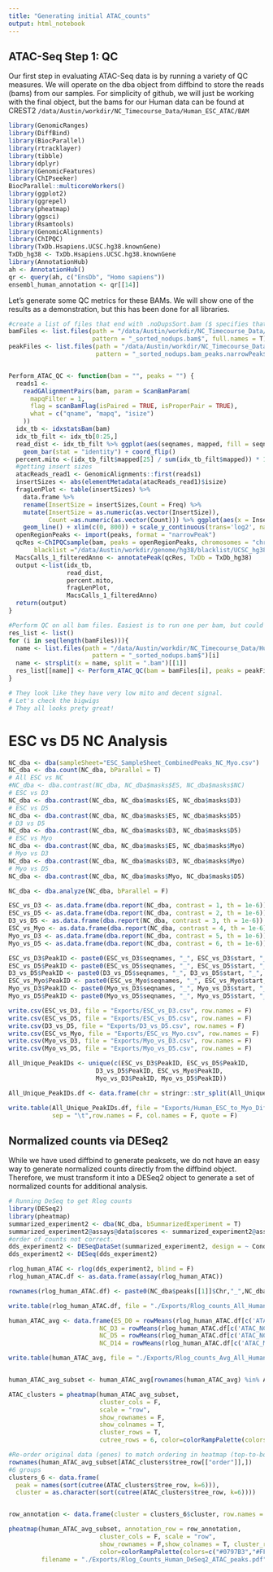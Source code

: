 ```yaml
---
title: "Generating initial ATAC_counts"
output: html_notebook
---
```

## ATAC-Seq Step 1: QC
Our first step in evaluating ATAC-Seq data is by running a variety of QC measures. We will operate on the dba object from diffbind to store the reads (bams) from our samples. For simplicity of github, we will just be working with the final object, but the bams for our Human data can be found at CREST2 `/data/Austin/workdir/NC_Timecourse_Data/Human_ESC_ATAC/BAM`
```r
library(GenomicRanges)
library(DiffBind)
library(BiocParallel)
library(rtracklayer)
library(tibble)
library(dplyr)
library(GenomicFeatures)
library(ChIPseeker)
BiocParallel::multicoreWorkers()
library(ggplot2)
library(ggrepel)
library(pheatmap)
library(ggsci)
library(Rsamtools)
library(GenomicAlignments)
library(ChIPQC)
library(TxDb.Hsapiens.UCSC.hg38.knownGene)
TxDb_hg38 <- TxDb.Hsapiens.UCSC.hg38.knownGene
library(AnnotationHub)
ah <- AnnotationHub()
qr <- query(ah, c("EnsDb", "Homo sapiens"))
ensembl_human_annotation <- qr[[14]]
```
Let's generate some QC metrics for these BAMs.
We will show one of the results as a demonstration, but this has been done for all libraries.
```r
#create a list of files that end with .noDupsSort.bam ($ specifies that the file ends there.)
bamFiles <- list.files(path = "/data/Austin/workdir/NC_Timecourse_Data/Human_ESC_ATAC/BAM",
                       pattern = "_sorted_nodups.bam$", full.names = T)
peakFiles <- list.files(path = "/data/Austin/workdir/NC_Timecourse_Data/Human_ESC_ATAC/Peaks",
                        pattern = "_sorted_nodups.bam_peaks.narrowPeak$", full.names = T) 


Perform_ATAC_QC <- function(bam = "", peaks = "") {
  reads1 <-
    readGAlignmentPairs(bam, param = ScanBamParam(
      mapqFilter = 1,
      flag = scanBamFlag(isPaired = TRUE, isProperPair = TRUE),
      what = c("qname", "mapq", "isize")
    ))
  idx_tb <- idxstatsBam(bam)
  idx_tb_filt <- idx_tb[0:25,]
  read_dist <- idx_tb_filt %>% ggplot(aes(seqnames, mapped, fill = seqnames)) +
    geom_bar(stat = "identity") + coord_flip()
  percent.mito <-(idx_tb_filt$mapped[25] / sum(idx_tb_filt$mapped)) * 100
  #getting insert sizes
  atacReads_read1 <- GenomicAlignments::first(reads1)
  insertSizes <- abs(elementMetadata(atacReads_read1)$isize)
  fragLenPlot <- table(insertSizes) %>%
    data.frame %>%
    rename(InsertSize = insertSizes,Count = Freq) %>%
    mutate(InsertSize = as.numeric(as.vector(InsertSize)),
           Count =as.numeric(as.vector(Count))) %>% ggplot(aes(x = InsertSize, y = Count)) +
    geom_line() + xlim(c(0, 800)) + scale_y_continuous(trans='log2', name = "Count Log2") + theme_bw()
  openRegionPeaks <- import(peaks, format = "narrowPeak")
  qcRes <-ChIPQCsample(bam, peaks = openRegionPeaks, chromosomes = "chr2",
       blacklist ="/data/Austin/workdir/genome/hg38/blacklist/UCSC_hg38_blacklist.bed")
  MacsCalls_1_filteredAnno <- annotatePeak(qcRes, TxDb = TxDb_hg38)
  output <-list(idx_tb,
                read_dist,
                percent.mito,
                fragLenPlot,
                MacsCalls_1_filteredAnno)
  return(output)
}

#Perform QC on all bam files. Easiest is to run one per bam, but could do for file in bamFiles and return those results in one big list.
res_list <- list()
for (i in seq(length(bamFiles))){
  name <- list.files(path = "/data/Austin/workdir/NC_Timecourse_Data/Human_ESC_ATAC/BAM",
                       pattern = "_sorted_nodups.bam$")[i]
  name <- strsplit(x = name, split = ".bam")[[1]]
  res_list[[name]] <- Perform_ATAC_QC(bam = bamFiles[i], peaks = peakFiles[i])
}

# They look like they have very low mito and decent signal.
# Let's check the bigwigs
# They all looks prety great!
```

# ESC vs D5 NC Analysis
```r
NC_dba <- dba(sampleSheet="ESC_SampleSheet_CombinedPeaks_NC_Myo.csv")
NC_dba <- dba.count(NC_dba, bParallel = T)
# All ESC vs NC
#NC_dba <- dba.contrast(NC_dba, NC_dba$masks$ES, NC_dba$masks$NC)
# ESC vs D3
NC_dba <- dba.contrast(NC_dba, NC_dba$masks$ES, NC_dba$masks$D3)
# ESC vs D5 
NC_dba <- dba.contrast(NC_dba, NC_dba$masks$ES, NC_dba$masks$D5)
# D3 vs D5
NC_dba <- dba.contrast(NC_dba, NC_dba$masks$D3, NC_dba$masks$D5)
# ESC vs Myo
NC_dba <- dba.contrast(NC_dba, NC_dba$masks$ES, NC_dba$masks$Myo)
# Myo vs D3
NC_dba <- dba.contrast(NC_dba, NC_dba$masks$D3, NC_dba$masks$Myo)
# Myo vs D5
NC_dba <- dba.contrast(NC_dba, NC_dba$masks$Myo, NC_dba$masks$D5)

NC_dba <- dba.analyze(NC_dba, bParallel = F)

ESC_vs_D3 <- as.data.frame(dba.report(NC_dba, contrast = 1, th = 1e-6))
ESC_vs_D5 <- as.data.frame(dba.report(NC_dba, contrast = 2, th = 1e-6))
D3_vs_D5 <- as.data.frame(dba.report(NC_dba, contrast = 3, th = 1e-6))
ESC_vs_Myo <- as.data.frame(dba.report(NC_dba, contrast = 4, th = 1e-6))
Myo_vs_D3 <- as.data.frame(dba.report(NC_dba, contrast = 5, th = 1e-6))
Myo_vs_D5 <- as.data.frame(dba.report(NC_dba, contrast = 6, th = 1e-6))

ESC_vs_D3$PeakID <- paste0(ESC_vs_D3$seqnames, "_", ESC_vs_D3$start, "_", ESC_vs_D3$end)
ESC_vs_D5$PeakID <- paste0(ESC_vs_D5$seqnames, "_", ESC_vs_D5$start, "_", ESC_vs_D5$end)
D3_vs_D5$PeakID <- paste0(D3_vs_D5$seqnames, "_", D3_vs_D5$start, "_", D3_vs_D5$end)
ESC_vs_Myo$PeakID <- paste0(ESC_vs_Myo$seqnames, "_", ESC_vs_Myo$start, "_", ESC_vs_Myo$end)
Myo_vs_D3$PeakID <- paste0(Myo_vs_D3$seqnames, "_", Myo_vs_D3$start, "_", Myo_vs_D3$end)
Myo_vs_D5$PeakID <- paste0(Myo_vs_D5$seqnames, "_", Myo_vs_D5$start, "_", Myo_vs_D5$end)

write.csv(ESC_vs_D3, file = "Exports/ESC_vs_D3.csv", row.names = F)
write.csv(ESC_vs_D5, file = "Exports/ESC_vs_D5.csv", row.names = F)
write.csv(D3_vs_D5, file = "Exports/D3_vs_D5.csv", row.names = F)
write.csv(ESC_vs_Myo, file = "Exports/ESC_vs_Myo.csv", row.names = F)
write.csv(Myo_vs_D3, file = "Exports/Myo_vs_D3.csv", row.names = F)
write.csv(Myo_vs_D5, file = "Exports/Myo_vs_D5.csv", row.names = F)

All_Unique_PeakIDs <- unique(c(ESC_vs_D3$PeakID, ESC_vs_D5$PeakID,
                        D3_vs_D5$PeakID, ESC_vs_Myo$PeakID,
                        Myo_vs_D3$PeakID, Myo_vs_D5$PeakID))

All_Unique_PeakIDs.df <- data.frame(chr = stringr::str_split(All_Unique_PeakIDs, pattern = "_", simplify = T)[,1], start = stringr::str_split(All_Unique_PeakIDs, pattern = "_", simplify = T)[,2], end = stringr::str_split(All_Unique_PeakIDs, pattern = "_", simplify = T)[,3])

write.table(All_Unique_PeakIDs.df, file = "Exports/Human_ESC_to_Myo_Differential_Peaks.bed",
            sep = "\t",row.names = F, col.names = F, quote = F)

```

## Normalized counts via DESeq2
While we have used diffbind to generate peaksets, we do not have an easy way to generate normalized counts directly from the diffbind object. Therefore, we must transform it into a DESeq2 object to generate a set of normalized counts for additional analysis.

```r
# Running DeSeq to get Rlog counts
library(DESeq2)
library(pheatmap)
summarized_experiment2 <- dba(NC_dba, bSummarizedExperiment = T)
summarized_experiment2@assays@data$scores <- summarized_experiment2@assays@data$Reads
#order of counts not correct.
dds_experiment2 <- DESeqDataSet(summarized_experiment2, design = ~ Condition)
dds_experiment2 <- DESeq(dds_experiment2)

rlog_human_ATAC <- rlog(dds_experiment2, blind = F)
rlog_human_ATAC.df <- as.data.frame(assay(rlog_human_ATAC))

rownames(rlog_human_ATAC.df) <- paste0(NC_dba$peaks[[1]]$Chr,"_",NC_dba$peaks[[1]]$Start,"_",NC_dba$peaks[[1]]$End)

write.table(rlog_human_ATAC.df, file = "./Exports/Rlog_counts_All_Human_ESC-NC_Myo_ATAC_Peaks.txt", quote = F, sep = "\t", row.names = T)

human_ATAC_avg <- data.frame(ES_D0 = rowMeans(rlog_human_ATAC.df[c('ATAC_ES_D0_1', 'ATAC_ES_D0_2')], na.rm=TRUE),
                         NC_D3 = rowMeans(rlog_human_ATAC.df[c('ATAC_NC_D3_1', 'ATAC_NC_D3_2')], na.rm=TRUE),
                         NC_D5 = rowMeans(rlog_human_ATAC.df[c('ATAC_NC_D5_1', 'ATAC_NC_D5_2')], na.rm=TRUE),
                         NC_D14 = rowMeans(rlog_human_ATAC.df[c('ATAC_Myo_D14_1', 'ATAC_Myo_D14_2')], na.rm=TRUE)) 

write.table(human_ATAC_avg, file = "./Exports/Rlog_counts_Avg_All_Human_ESC-NC_Myo_ATAC_Peaks.txt", quote = F, sep = "\t", row.names = T)


human_ATAC_avg_subset <- human_ATAC_avg[rownames(human_ATAC_avg) %in% All_Unique_PeakIDs,]

ATAC_clusters = pheatmap(human_ATAC_avg_subset,
                         cluster_cols = F,
                         scale = "row",
                         show_rownames = F,
                         show_colnames = T,
                         cluster_rows = T,
                         cutree_rows = 6, color=colorRampPalette(colors=c("#0797B3","#FFFFFF","#4FA14E"))(250))

#Re-order original data (genes) to match ordering in heatmap (top-to-bottom)
rownames(human_ATAC_avg_subset[ATAC_clusters$tree_row[["order"]],])
#6 groups
clusters_6 <- data.frame(
  peak = names(sort(cutree(ATAC_clusters$tree_row, k=6))),
  cluster = as.character(sort(cutree(ATAC_clusters$tree_row, k=6))))


row_annotation <- data.frame(cluster = clusters_6$cluster, row.names = clusters_6$peak)

pheatmap(human_ATAC_avg_subset, annotation_row = row_annotation, 
                         cluster_cols = F, scale = "row",
                         show_rownames = F,show_colnames = T, cluster_rows = T, cutree_rows = 6,
                         color=colorRampPalette(colors=c("#0797B3","#FFFFFF","#4FA14E"))(250),
         filename = "./Exports/Rlog_Counts_Human_DeSeq2_ATAC_peaks.pdf", width = 8, height = 6)

```